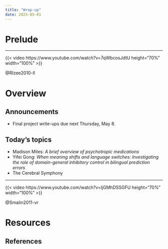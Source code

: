 ```yaml
---
title: "Wrap-up"
date: 2025-05-01
---
```


# Prelude

---

{{< video https://www.youtube.com/watch?v=7qWbcosJdtU height="70%" width="100%" >}}

@Rlzee2010-ll

# Overview

## Announcements

- Final project write-ups due next Thursday, May 8.

## Today's topics

- Madison Miles: *A brief overview of psychotropic medications*
- Yifei Gong: *When meaning shifts and language switches: Investigating the role of domain-general inhibitory control in bilingual prediction errors*
- The Cerebral Symphony

---

{{< video https://www.youtube.com/watch?v=ljGMhDSSGFU height="70%" width="100%" >}}

@Smalin2011-vr

# Resources

## References
